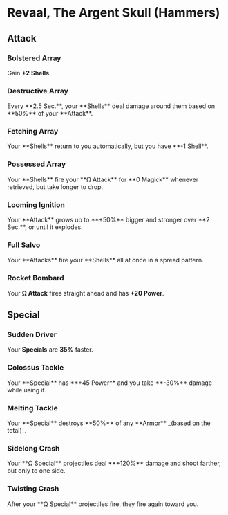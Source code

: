 
# Revaal, The Argent Skull (Hammers)

## Attack

### Bolstered Array

<Boon>Gain **+2 Shells**.</Boon>

### Destructive Array

<Boon>
  Every **2.5 Sec.**, your **Shells** deal damage around them based on **50%**
  of your **Attack**.
</Boon>

### Fetching Array

<Boon>
  Your **Shells** return to you automatically, but you have **-1 Shell**.
</Boon>

### Possessed Array

<Boon>
  Your **Shells** fire your **Ω Attack** for **0 Magick** whenever retrieved,
  but take longer to drop.
</Boon>

### Looming Ignition

<Boon>
  Your **Attack** grows up to **+50%** bigger and stronger over **2 Sec.**, or
  until it explodes.
</Boon>

### Full Salvo

<Boon>
  Your **Attacks** fire your **Shells** all at once in a spread pattern.
</Boon>

### Rocket Bombard

<Boon>Your **Ω Attack** fires straight ahead and has **+20 Power**.</Boon>

## Special

### Sudden Driver

<Boon>Your **Specials** are **35%** faster.</Boon>

### Colossus Tackle

<Boon>
  Your **Special** has **+45 Power** and you take **-30%** damage while using
  it.
</Boon>

### Melting Tackle

<Boon>
  Your **Special** destroys **50%** of any **Armor** _(based on the total)_.
</Boon>

### Sidelong Crash

<Boon>
  Your **Ω Special** projectiles deal **+120%** damage and shoot farther, but
  only to one side.
</Boon>

### Twisting Crash

<Boon>
  After your **Ω Special** projectiles fire, they fire again toward you.
</Boon>
